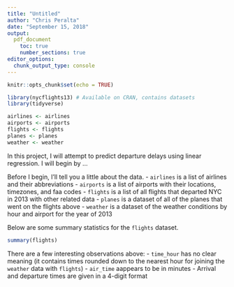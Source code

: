 ```yaml
---
title: "Untitled"
author: "Chris Peralta"
date: "September 15, 2018"
output: 
  pdf_document
    toc: true
    number_sections: true
editor_options: 
  chunk_output_type: console
---
```


```r
knitr::opts_chunk$set(echo = TRUE)

library(nycflights13) # Available on CRAN, contains datasets
library(tidyverse)
```

```r
airlines <- airlines
airports <- airports
flights <- flights
planes <- planes
weather <- weather
```

In this project, I will attempt to predict departure delays using linear regression. I will begin by ...

Before I begin, I'll tell you a little about the data. 
- `airlines` is a list of airlines and their abbreviations
- `airports` is a list of airports with their locations, timezones, and faa codes
- `flights` is a list of all flights that departed NYC in 2013 with other related data
- `planes` is a dataset of all of the planes that went on the flights above
- `weather` is a dataset of the weather conditions by hour and airport for the year of 2013

Below are some summary statistics for the `flights` dataset. 
```r
summary(flights)
```

There are a few interesting observations above: 
- `time_hour` has no clear meaning (it contains times rounded down to the nearest hour for joining the `weather` data with `flights`)
- `air_time` aappears to be in minutes
- Arrival and departure times are given in a 4-digit format

